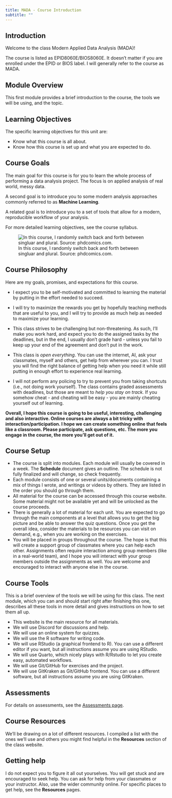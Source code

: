 ```yaml
---
title: MADA - Course Introduction 
subtitle: ""
---
```


## Introduction

Welcome to the class Modern Applied Data Analysis (MADA)!

The course is listed as EPID8060E/BIOS8060E. It doesn't matter if you are enrolled under the EPID or BIOS label. I will generally refer to the course as MADA.

## Module Overview

This first module provides a brief introduction to the course, the tools we will be using, and the topic.

## Learning Objectives

The specific learning objectives for this unit are:

-   Know what this course is all about.
-   Know how this course is set up and what you are expected to do.

## Course Goals

The main goal for this course is for you to learn the whole process of performing a data analysis project. The focus is on applied analysis of real world, messy data.

A second goal is to introduce you to some modern analysis approaches commonly referred to as **Machine Learning**.

A related goal is to introduce you to a set of tools that allow for a modern, reproducible workflow of your analysis.

For more detailed learning objectives, see the course syllabus.

![In this course, I randomly switch back and forth between singluar and plural. Source: phdcomics.com.](../../media/phd_dataisorare.gif)

## Course Philosophy

Here are my goals, promises, and expectations for this course.

-   I expect you to be self-motivated and committed to learning the material by putting in the effort needed to succeed.

-   I will try to maximize the rewards you get by hopefully teaching methods that are useful to you, and I will try to provide as much help as needed to maximize your learning.

-   This class strives to be challenging but non-threatening. As such, I'll make you work hard, and expect you to do the assigned tasks by the deadlines, but in the end, I usually don't grade hard - unless you fail to keep up your end of the agreement and don't put in the work.

-   This class is *open everything*. You can use the internet, AI, ask your classmates, myself and others, get help from wherever you can. I trust you will find the right balance of getting help when you need it while still putting in enough effort to experience real learning.

-   I will not perform any policing to try to prevent you from taking shortcuts (i.e., not doing work yourself). The class contains graded assessments with deadlines, but those are meant to *help you stay on track.* If you somehow cheat - and cheating will be easy - you are mainly cheating yourself out of learning.

**Overall, I hope this course is going to be useful, interesting, challenging and also interactive. Online courses are always a bit tricky with interaction/participation. I hope we can create something online that feels like a classroom. Please participate, ask questions, etc. The more you engage in the course, the more you'll get out of it.**

## Course Setup

-   The course is split into modules. Each module will usually be covered in a week. The **Schedule** document gives an outline. The schedule is not fully finalized and will change, so check frequently.
-   Each module consists of one or several units/documents containing a mix of things I wrote, and writings or videos by others. They are listed in the order you should go through them.
-   All material for the course can be accessed through this course website. Some material might not be available yet and will be unlocked as the course proceeds.
-   There is generally a lot of material for each unit. You are expected to go through the main components at a level that allows you to get the big picture and be able to answer the quiz questions. Once you get the overall idea, consider the materials to be resources you can visit on demand, e.g., when you are working on the exercises.
-   You will be placed in groups throughout the course. The hope is that this will create a support group of classmates where you can help each other. Assignments often require interaction among group members (like in a real-world team), and I hope you will interact with your group members outside the assignments as well. You are welcome and encouraged to interact with anyone else in the course.

## Course Tools

This is a brief overview of the tools we will be using for this class. The next module, which you can and should start right after finishing this one, describes all these tools in more detail and gives instructions on how to set them all up.

-   This website is the main resource for all materials.
-   We will use Discord for discussions and help.
-   We will use an online system for quizzes.
-   We will use the R software for writing code.
-   We will use RStudio (a graphical frontend to R). You can use a different editor if you want, but all instructions assume you are using RStudio.
-   We will use Quarto, which nicely plays with R/Rstudio to let you create easy, automated workflows.
-   We will use Git/GitHub for exercises and the project.
-   We will use GitKraken as Git/GitHub frontend. You can use a different software, but all instructions assume you are using GitKraken.

## Assessments

For details on assessments, see the [Assessments page](../../courseinfo/Course_Assessments.qmd).

## Course Resources

We'll be drawing on a lot of different resources. I compiled a list with the ones we'll use and others you might find helpful in the **Resources** section of the class website.

## Getting help

I do not expect you to figure it all out yourselves. You will get stuck and are encouraged to seek help. You can ask for help from your classmates or your instructor. Also, use the wider community online. For specific places to get help, see the **Resources** pages.
